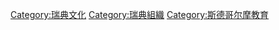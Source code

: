 {{catmore|瑞典学院}}

[[Category:瑞典文化|Category:瑞典文化]]
[[Category:瑞典組織|Category:瑞典組織]]
[[Category:斯德哥尔摩教育|Category:斯德哥尔摩教育]]